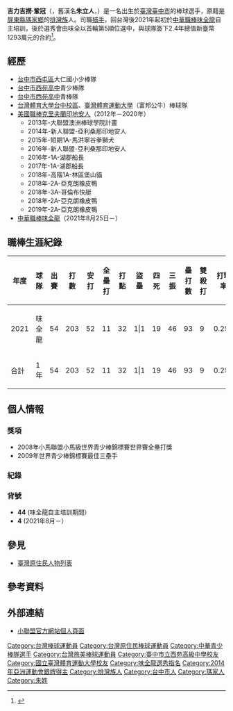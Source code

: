 {{Infobox baseball player
|name=吉力吉撈·鞏冠<br>Giljegiljaw Kungkuan
|image=File:Li Jen Chu Columbus 1.jpg
|width=300
|caption=
|position=捕手
|team=味全龍
|number=4
|bats=右
|throws=右
|birthdate={{birth_date_and_age|1994|3|13|mf=y}}
|birthplace={{TWN}}[[臺中市|臺中市]]
|debutdate=8月25日
|debutyear=2021年
|debutteam=味全龍
|statyear=2021年球季
|stat1label=打擊率
|stat1value=0.266
|stat2label=安打
|stat2value=51
|stat3label=全壘打
|stat3value=11
|stat4label=打點
|stat4value=32
|stat5label=盜壘
|stat5value=1
|teams=<nowiki></nowiki>
* [[臺中市立西苑高級中學|臺中市立西苑高級中學]]
* [[國立臺灣體育運動大學|國立臺灣體育運動大學]]
'''MLB'''
* [[克里夫蘭印地安人|克里夫蘭印地安人]]小聯盟（2014年－2020年）
'''CPBL'''
*[[味全龍|味全龍]]（2021年－）
}}
{{MedalTableTop}}
{{MedalSport|男子[[棒球|棒球]]}}
{{MedalCountry|{{TPE}}}}
{{MedalCompetition|[[亞洲運動會|亞洲運動會]]}}
{{MedalSilver|[[2014年亞洲運動會|2014年 仁川]]|[[2014年亞洲運動會棒球比賽|隊際]]}}
{{MedalCompetition|[[亞洲青少棒錦標賽|亞洲青少棒錦標賽]]}}
{{MedalGold|[[2010年亞洲青少棒錦標賽|2010年 曼谷]]|隊際}}
{{MedalBottom}}
'''吉力吉撈·鞏冠'''（{{lang-pwn|Giljegiljaw Kungkuan<ref>{{cite news |author1=林宥辰 |title=朱立人改回排灣族名 明年連登錄名都會改 |url=https://sports.ltn.com.tw/news/breakingnews/2999707 |accessdate=2019-12-12 |work=自由時報 |date=2019-12-05 |archive-date=2020-09-29 |archive-url=https://web.archive.org/web/20200929120725/https://sports.ltn.com.tw/news/breakingnews/2999707 |dead-url=no }}</ref>}}，舊漢名'''朱立人'''，{{bd|1994年|3月13日|catIdx=Giljegiljaw Kungkuan}}）是一名出生於[[臺灣|臺灣]][[臺中市_(省轄市)|臺中市]]的棒球選手，原籍是[[屏東縣|屏東縣]][[瑪家鄉|瑪家鄉]]的[[排灣族|排灣族]]人。司職[[捕手|捕手]]，回台灣後2021年起初於[[中華職棒|中華職棒]][[味全龍|味全龍]]自主培訓，後於選秀會由味全以首輪第5順位選中，與球隊簽下2.4年總值新臺幣1293萬元的合約<ref>{{cite news |author1=楊啟芳 |author2=張新偉 |title=吉力吉撈加盟味全龍 簽2.4年總值1293萬元 |url=https://www.cna.com.tw/news/aspt/202108200312.aspx |accessdate=2021-08-20 |agency=中央通訊社 |date=2021-08-20 |archive-date=2022-02-14 |archive-url=https://web.archive.org/web/20220214081156/https://www.cna.com.tw/news/aspt/202108200312.aspx |dead-url=no }}</ref>。

==經歷==
*[[台中市|台中市]][[西屯區|西屯區]]大仁國小少棒隊
*[[臺中市立西苑高級中學|台中市西苑高中]]青少棒隊
*[[臺中市立西苑高級中學|台中市西苑高中]]青棒隊
*[[國立臺灣體育運動大學|台灣體育大學台中校區]]、[[國立臺灣體育運動大學|臺灣體育運動大學]]（富邦公牛）棒球隊
*[[美國職棒|美國職棒]][[克里夫蘭印地安人|克里夫蘭印地安人]]（2012年－2020年）
**2013年-大聯盟澳洲棒球學院計畫
**2014年-新人聯盟-亞利桑那印地安人
**2015年-短期1A-馬洪寧谷拳獅犬
**2016年-新人聯盟-亞利桑那印地安人
**2016年-1A-湖郡船長
**2017年-1A-湖郡船長
**2018年-高階1A-林區堡山貓
**2018年-2A-亞克朗橡皮鴨
**2018年-3A-哥倫布快艇
**2018年-2A-亞克朗橡皮鴨
**2019年-2A-亞克朗橡皮鴨
*[[中華職棒|中華職棒]][[味全龍|味全龍]]（2021年8月25日－）

==職棒生涯紀錄==
{| class="wikitable" width="1000px"
|- align="center"
!年度!!球隊!!出賽!!打數!!安打!!全壘打!!打點!!盜壘!!四死!!三振!!壘打數!!雙殺打!!打擊率!!上壘率!!長打率!!OPS 
|- align="center"
|2021||味全龍||54||203||52||11||32||1|1||19||46||93||9||0.256||0.310||0.458||0.768
|- align=middle style="color:black; background-color:red"
|合計||1年||54||203||52||11||32||1|1||19||46||93||9||0.256||0.310||0.458||0.768
|}

== 個人情報 ==
=== 獎項 ===
* 2008年小馬聯盟小馬級世界青少棒錦標賽世界賽全壘打獎
* 2009年世界青少棒錦標賽最佳三壘手

=== 紀錄 ===

=== 背號 ===
* '''44''' (味全龍自主培訓期間）
* '''4''' (2021年8月－）

==參見==
* [[臺灣原住民人物列表|臺灣原住民人物列表]]

== 參考資料 ==
{{reflist}}

== 外部連結 ==
{{baseballstats |mlb=644375 |espn=35285 |br= |fangraphs=sa830277 |cube=li-jen-chu |brm=chu---000--- }}
*[http://www.milb.com/player/index.jsp?player_id=644375 小聯盟官方網站個人頁面] {{Wayback|url=http://www.milb.com/player/index.jsp?player_id=644375 |date=20201029021432 }}
{{台灣棒球維基館|吉力吉撈．鞏冠}}

{{味全龍隊球員名單}}
{{2009年第十四屆IBAF世界青少棒錦標賽中華青少棒代表隊}}
{{2014年第十七屆韓國仁川亞運中華成棒代表隊}}
{{展逸國際行銷有限公司}}
{{DEFAULTSORT:Chu Li Jen}}
[[Category:台灣棒球運動員|Category:台灣棒球運動員]]
[[Category:台灣原住民棒球運動員|Category:台灣原住民棒球運動員]]
[[Category:中華青少棒隊選手|Category:中華青少棒隊選手]]
[[Category:台灣旅美棒球運動員|Category:台灣旅美棒球運動員]]
[[Category:臺中市立西苑高級中學校友|Category:臺中市立西苑高級中學校友]]
[[Category:國立臺灣體育運動大學校友|Category:國立臺灣體育運動大學校友]]
[[Category:味全龍選秀指名|Category:味全龍選秀指名]]
[[Category:2014年亞洲運動會銀牌得主|Category:2014年亞洲運動會銀牌得主]]
[[Category:排灣族人|Category:排灣族人]]
[[Category:台中市人|Category:台中市人]]
[[Category:瑪家人|Category:瑪家人]]
[[Category:朱姓|Category:朱姓]]